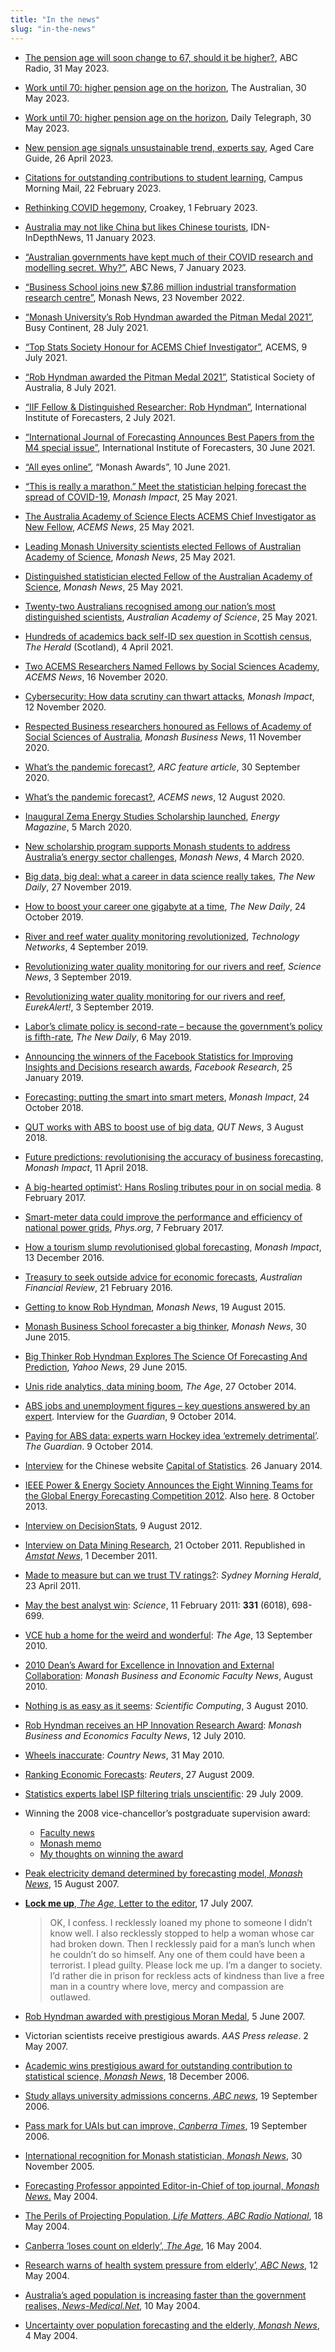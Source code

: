 ```yaml
---
title: "In the news"
slug: "in-the-news"
---
```


  * [The pension age will soon change to 67, should it be higher?](https://www.abc.net.au/melbourne/programs/mornings/pension-age-increasing/102414352), ABC Radio, 31 May 2023.
  * [Work until 70: higher pension age on the horizon](https://www.theaustralian.com.au/business/wealth/work-until-70-higher-pension-age-on-horizon-as-life-expectancy-rises/news-story/8563ab2eca5a3c733fcb154ccfb8a970), The Australian, 30 May 2023.
  * [Work until 70: higher pension age on the horizon](https://www.dailytelegraph.com.au/news/national/work-until-70-higher-pension-age-on-horizon-as-life-expectancy-rises/news-story/8563ab2eca5a3c733fcb154ccfb8a970), Daily Telegraph, 30 May 2023.
  * [New pension age signals unsustainable trend, experts say](https://www.agedcareguide.com.au/talking-aged-care/new-pension-age-signals-unsustainable-trend-experts-say), Aged Care Guide, 26 April 2023.
  * [Citations for outstanding contributions to student learning](https://campusmorningmail.com.au/news/citations-for-outstanding-contributions-to-student-learning/), Campus Morning Mail, 22 February 2023.
  * [Rethinking COVID hegemony](https://www.croakey.org/rethinking-covid-hegemony/), Croakey, 1 February 2023.
  * [Australia may not like China but likes Chinese tourists](https://www.indepthnews.net/index.php/sustainability/covid-19/5865-australia-may-not-like-china-but-likes-chinese-tourists), IDN-InDepthNews, 11 January 2023.
  * ["Australian governments have kept much of their COVID research and modelling secret. Why?"](https://www.abc.net.au/news/2023-01-07/covid-data-government-secrecy/101827548), ABC News, 7 January 2023.
  * ["Business School joins new $7.86 million industrial transformation research centre"](https://www.monash.edu/business/news/2022/business-school-joins-new-$7.86-million-industrial-transformation-research-centre/), Monash News, 23 November 2022.
  * ["Monash University’s Rob Hyndman awarded the Pitman Medal 2021"](https://busycontinent.com/monash-universitys-rob-hyndman-awarded/), Busy Continent, 28 July 2021.
  * ["Top Stats Society Honour for ACEMS Chief Investigator"](https://acems.org.au/news/rob-hyndman-pitman-medal), ACEMS, 9 July 2021.
  * ["Rob Hyndman awarded the Pitman Medal 2021"](https://statsoc.org.au/News-and-media-releases/10736720), Statistical Society of Australia, 8 July 2021.
  * ["IIF Fellow & Distinguished Researcher: Rob Hyndman"](https://forecasters.org/blog/2021/07/02/iif-fellow-distinguished-researcher-rob-hyndman/), International Institute of Forecasters, 2 July 2021.
  * ["International Journal of Forecasting Announces Best Papers from the M4 special issue"](https://forecasters.org/blog/2021/06/30/international-journal-of-forecasting-announces-best-papers-from-the-m4-special-issue/), International Institute of Forecasters, 30 June 2021.
  * ["All eyes online"](https://www.monash.edu/business/awards/george-athanasopoulos-and-rob-hyndman), "Monash Awards", 10 June 2021.
  * [“This is really a marathon.” Meet the statistician helping forecast the spread of COVID-19](https://impact.monash.edu/covid-19/this-is-really-a-marathon-meet-the-statistician-helping-forecast-the-spread-of-covid-19/), *Monash Impact*, 25 May 2021.
  * [The Australia Academy of Science Elects ACEMS Chief Investigator as New Fellow](https://acems.org.au/news/rob-hyndman-science-academy-fellow), *ACEMS News*, 25 May 2021.
  * [Leading Monash University scientists elected Fellows of Australian Academy of Science](https://www.monash.edu/news/articles/leading-monash-university-scientists-elected-fellow-of-australian-academy-of-science), *Monash News*, 25 May 2021.
  * [Distinguished statistician elected Fellow of the Australian Academy of Science](https://www.monash.edu/news/articles/distinguished-statistician-elected-fellow-of-the-australian-academy-of-science), *Monash News*, 25 May 2021.
  * [Twenty-two Australians recognised among our nation’s most distinguished scientists](https://www.science.org.au/news-and-events/news-and-media-releases/twenty-two-australians-recognised-among-nations-distinguished-scientists), *Australian Academy of Science*, 25 May 2021.
  * [Hundreds of academics back self-ID sex question in Scottish census](https://www.heraldscotland.com/news/19208054.hundreds-academics-back-self-id-sex-question-scottish-census/), *The Herald* (Scotland), 4 April 2021.
  * [Two ACEMS Researchers Named Fellows by Social Sciences Academy](https://acems.org.au/news/acems-social-sciences-fellows), *ACEMS News*, 16 November 2020.
  * [Cybersecurity: How data scrutiny can thwart attacks](https://impact.monash.edu/big-data/cybersecurity-how-data-scrutiny-can-thwart-attacks/), *Monash Impact*, 12 November 2020.
  * [Respected Business researchers honoured as Fellows of Academy of Social Sciences of Australia](https://www.monash.edu/business/news/2020/respected-business-researchers-honoured-as-fellows-of-academy-of-social-sciences-of-australia), *Monash Business News*, 11 November 2020.
  * [What's the pandemic forecast?](https://www.arc.gov.au/news-publications/media/feature-articles/whats-pandemic-forecast), *ARC feature article*, 30 September 2020.
  * [What's the pandemic forecast?](https://acems.org.au/news/covid-forecasting-team), *ACEMS news*, 12 August 2020.
  * [Inaugural Zema Energy Studies Scholarship launched](https://www.energymagazine.com.au/inaugural-zema-energy-studies-scholarship-launched/), *Energy Magazine*, 5 March 2020.
  * [New scholarship program supports Monash students to address Australia's energy sector challenges](https://www.monash.edu/news/articles/new-scholarship-program-supports-monash-students-to-address-australias-energy-sector-challenges), *Monash News*, 4 March 2020.
  * [Big data, big deal: what a career in data science really takes](https://thenewdaily.com.au/sponsored/2019/11/27/big-data-big-deal-what-a-career-in-data-science-really-takes/), *The New Daily*, 27 November 2019.
  * [How to boost your career one gigabyte at a time](https://thenewdaily.com.au/sponsored/2019/10/24/how-to-boost-your-career-one-gigabyte-at-a-time/), *The New Daily*, 24 October 2019.
  * [River and reef water quality monitoring revolutionized](https://www.technologynetworks.com/applied-sciences/news/river-and-reef-water-quality-monitoring-revolutionized-323567), *Technology Networks*, 4 September 2019.
  * [Revolutionizing water quality monitoring for our rivers and reef](https://www.sciencedaily.com/releases/2019/09/190903091446.htm), *Science News*, 3 September 2019.
  * [Revolutionizing water quality monitoring for our rivers and reef](https://www.eurekalert.org/pub_releases/2019-09/quot-rwq090219.php), *EurekAlert!*, 3 September 2019.
  * [Labor’s climate policy is second-rate – because the government’s policy is fifth-rate](https://thenewdaily.com.au/money/finance-news/2019/05/06/labor-climate-policy-costings/), *The New Daily*, 6 May 2019.
  * [Announcing the winners of the Facebook Statistics for Improving Insights and Decisions research awards](https://research.facebook.com/blog/2019/1/announcing-the-winners-of-the-statistics-for-improving-insights-and-decisions-research-awards/), *Facebook Research*, 25 January 2019.
  * [Forecasting: putting the smart into smart meters](https://impact.monash.edu/energy/forecasting-putting-the-smart-into-smart-meters/), *Monash Impact*, 24 October 2018.
  * [QUT works with ABS to boost use of big data](https://www.qut.edu.au/news?news-id=133908), *QUT News*, 3 August 2018.
  * [Future predictions: revolutionising the accuracy of business forecasting](https://impact.monash.edu/big-data/future-predictions-revolutionising-the-accuracy-of-business-forecasting/), *Monash Impact*, 11 April 2018.
  * [A big-hearted optimist': Hans Rosling tributes pour in on social media](https://www.theguardian.com/global-development/2017/feb/08/hans-rosling-tributes-melinda-gates-big-hearted-optimist). 8 February 2017.
  * [Smart-meter data could improve the performance and efficiency of national power grids](https://phys.org/news/2017-02-smart-meter-efficiency-national-power-grids.html),  *Phys.org*, 7 February 2017.
  * [How a tourism slump revolutionised global forecasting](https://impact.monash.edu/economy/how-a-tourism-slump-revolutionised-global-forecasting/), *Monash Impact*, 13 December 2016.
  * [Treasury to seek outside advice for economic forecasts](http://www.afr.com/news/politics/treasury-to-seek-outside-advice-for-economic-forecasts-20160221-gmzhc2), *Australian Financial Review*, 21 February 2016.
  * [Getting to know Rob Hyndman](http://www.monash.edu/news/articles/getting-to-know-rob-hyndman), *Monash News*, 19 August 2015.
  * [Monash Business School forecaster a big thinker](https://www.monash.edu/news/show/monash-business-school-forecaster-a-big-thinker), *Monash News*, 30 June 2015.
  * [Big Thinker Rob Hyndman Explores The Science Of Forecasting And Prediction](https://labs.yahoo.com/news/big-thinker-rob-hyndman-explores-science-forecasting-and-prediction), *Yahoo News*, 29 June 2015.
  * [Unis ride analytics, data mining boom](http://www.theage.com.au/national/education/unis-ride-analytics-data-mining-boom-20141020-118nnt.html), *The Age*, 27 October 2014.
  * [ABS jobs and unemployment figures -- key questions answered by an expert](http://www.theguardian.com/news/datablog/2014/oct/09/abs-jobs-and-unemployment-figures-key-questions-answered-by-an-expert). Interview for the *Guardian*, 9 October 2014.
  * [Paying for ABS data: experts warn Hockey idea 'extremely detrimental'](http://www.theguardian.com/australia-news/2014/oct/09/paying-for-abs-data-experts-warn-hockey-idea-extremely-detrimental). *The Guardian*. 9 October 2014.
  * [Interview](https://blog.earo.me/2014/01/26/interview-with-rob/) for the Chinese website [Capital of Statistics](http://cos.name/2014/02/cos-interview-rob-j-hyndman/). 26 January 2014.
  * [IEEE Power & Energy Society Announces the Eight Winning Teams for the Global Energy Forecasting Competition 2012](http://www.ieee-pes.org/ieee-pes-announces-the-eight-winning-teams-for-gefcom2012). Also [here](https://web.archive.org/web/20140714161927/http://finance.yahoo.com/news/ieee-power-energy-society-announces-120700338.html). 8 October 2013.
  * [Interview on  DecisionStats](http://www.decisionstats.com/interview-rob-j-hyndman-forecasting-expert-rstats/), 9 August 2012.
  * [Interview on Data Mining Research](https://web.archive.org/web/20120517193003/http://www.dataminingblog.com/data-mining-interview-rob-hyndman/), 21 October 2011. Republished in [*Amstat News*](http://magazine.amstat.org/blog/2011/12/01/qasitedec11/), 1 December 2011.
  * [Made to measure but can we trust TV ratings?](http://www.smh.com.au/entertainment/tv-and-radio/made-to-measure-but-can-we-trust-tv-ratings-20110422-1dr9m.html): *Sydney Morning Herald*, 23 April 2011.
  * [May the best analyst win](http://www.sciencemag.org/content/331/6018/698.full): *Science*, 11 February 2011: **331** (6018), 698-699.
  * [VCE hub a home for the weird and wonderful](http://www.theage.com.au/national/education/vce-hub-a-home-for-the-weird-and-wonderful-20100910-154t6.html): *The Age*, 13 September 2010.
  * [2010 Dean's Award for Excellence in Innovation and External Collaboration](https://web.archive.org/web/20110303173556/http://news-events.buseco.monash.edu.au/2010/08/2010-dean%E2%80%99s-award-for-excellence-in-innovation-and-external-collaboration/): *Monash Business and Economic Faculty News*, August 2010.
  * [Nothing is as easy as it seems](http://www.scientificcomputing.com/article/2010/08/nothing-easy-it-seems): *Scientific Computing*, 3 August 2010.
  * [Rob Hyndman receives an HP Innovation Research Award](https://web.archive.org/web/20120710042405/http://news-events.buseco.monash.edu.au/2010/07/rob-hyndman-receives-an-hp-innovation-research-award/): *Monash Business and Economics Faculty News*, 12 July 2010.
  * [Wheels inaccurate](http://web.archive.org/web/20100915023256/http://www.countrynews.com.au:80/story.asp?TakeNo=201005312508795): *Country News*, 31 May 2010.
  * [Ranking Economic Forecasts](https://web.archive.org/web/20090831200809/http://blogs.reuters.com/macroscope/2009/08/27/ranking-economic-forecasts/): *Reuters*, 27 August 2009.
  * [Statistics experts label ISP filtering trials unscientific](http://www.arnnet.com.au/article/312845/statistics_experts_label_isp_filtering_trials_unscientific/): 29 July 2009.
  * Winning the 2008 vice-chancellor's postgraduate supervision award:
     - [Faculty news](https://web.archive.org/web/20110415161102/http://www.buseco.monash.edu.au/news/buseco-bulletin08/august/stories/moranmedal.html)
     - [Monash memo](http://adm.monash.edu/records-archives/archives/memo-archive/2004-2007/stories/20080820/research-awards.html)
     - [My thoughts on winning the award](https://robjhyndman.com/hyndsight/supervision-award/)
  * [Peak electricity demand determined by forecasting model, *Monash News*](http://adm.monash.edu/records-archives/archives/memo-archive/2004-2007/stories/20070815/rob-hyndman.html), 15 August 2007.
  * [**Lock me up**, *The Age*, Letter to the editor](http://www.theage.com.au/news/letters/neither-a-borrower-nor-a-lender-be/2007/07/16/1184559701338.html), 17 July 2007.

     > OK, I confess. I recklessly loaned my phone to someone I didn't know well. I also recklessly stopped to help a woman whose car had broken down. Then I recklessly paid for a man's lunch when he couldn't do so himself. Any one of them could have been a terrorist. I plead guilty. Please lock me up. I'm a danger to society. I'd rather die in prison for reckless acts of kindness than live a free man in a country where love, mercy and compassion are outlawed.

  * [Rob Hyndman awarded with prestigious Moran Medal](https://web.archive.org/web/20080723031256/http://www.buseco.monash.edu.au/news/2007/june/moran-medal.html), 5 June 2007.
  * Victorian scientists receive prestigious awards. *AAS Press release*. 2 May 2007.
  * [Academic wins prestigious award for outstanding contribution to statistical science, *Monash News*](https://web.archive.org/web/20120421193249/http://www.monash.edu.au/news/releases/show/1043), 18 December 2006.
  * [Study allays university admissions concerns, *ABC news*](http://www.abc.net.au/news/2006-09-19/study-allays-university-admissions-concerns/1267414), 19 September 2006.
  * [Pass mark for UAIs but can improve, *Canberra Times*](http://web.archive.org/web/20080905094555/http://www.canberratimes.com.au/news/local/news/general/pass-mark-for-uais-but-can-improve/347234.aspx), 19 September 2006.
  * [International recognition for Monash statistician, *Monash News*,](http://adm.monash.edu/records-archives/archives/memo-archive/2004-2007/stories/20051130/r-hyndman.html) 30 November 2005.
  * [Forecasting Professor appointed Editor-in-Chief of top journal, *Monash News*.](https://web.archive.org/web/20080723003856/http://www.buseco.monash.edu.au/news/2004/may/forecasting.html) May 2004.
  * [The Perils of Projecting Population, *Life Matters, ABC Radio National*](http://web.archive.org/web/20040623175820/http://www.abc.net.au/rn/talks/lm/stories/s1110050.htm), 18 May 2004.
  * [Canberra 'loses count on elderly', *The Age*](http://www.theage.com.au/articles/2004/05/15/1084571000068.html), 16 May 2004.
  * [Research warns of health system pressure from elderly', *ABC News*](http://www.abc.net.au/news/2004-05-12/research-warns-of-health-system-pressure-from/1974408), 12 May 2004.
  * [Australia's aged population is increasing faster than the government realises, *News-Medical.Net*](http://www.news-medical.net/news/2004/05/10/1367.aspx), 10 May 2004.
  * [Uncertainty over population forecasting and the elderly, *Monash News*](https://web.archive.org/web/20120422042523/http://www.monash.edu.au/news/releases/show/95), 4 May 2004.
